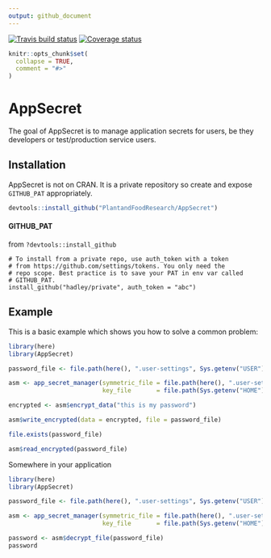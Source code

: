 ```yaml
---
output: github_document
---
```


<!-- README.md is generated from README.Rmd. Please edit that file -->

[![Travis build status](https://travis-ci.org/PlantandFoodResearch/AppSecret.svg?branch=master)](https://travis-ci.org/PlantandFoodResearch/AppSecret)
[![Coverage status](https://coveralls.io/repos/github/PlantandFoodResearch/AppSecret/badge.svg)](https://coveralls.io/r/PlantandFoodResearch/AppSecret?branch=master)

```r
knitr::opts_chunk$set(
  collapse = TRUE,
  comment = "#>"
)
```
# AppSecret

The goal of AppSecret is to manage application secrets for users, be they developers or test/production service users.

## Installation

AppSecret is not on CRAN. It is a private repository so create and expose `GITHUB_PAT` appropriately.

``` r
devtools::install_github("PlantandFoodResearch/AppSecret")
```

#### GITHUB_PAT

from `?devtools::install_github`

```
# To install from a private repo, use auth_token with a token
# from https://github.com/settings/tokens. You only need the
# repo scope. Best practice is to save your PAT in env var called
# GITHUB_PAT.
install_github("hadley/private", auth_token = "abc")
```

## Example

This is a basic example which shows you how to solve a common problem:

```r
library(here)
library(AppSecret)

password_file <- file.path(here(), ".user-settings", Sys.getenv("USER"), "password")

asm <- app_secret_manager(symmetric_file = file.path(here(), ".user-settings", Sys.getenv("USER"), "symmetric.rsa"),
                          key_file       = file.path(Sys.getenv("HOME"), ".app-name", "application-secrets.pem"))

encrypted <- asm$encrypt_data("this is my password")

asm$write_encrypted(data = encrypted, file = password_file)

file.exists(password_file)

asm$read_encrypted(password_file)
```

Somewhere in your application

```r
library(here)
library(AppSecret)

password_file <- file.path(here(), ".user-settings", Sys.getenv("USER"), "password")

asm <- app_secret_manager(symmetric_file = file.path(here(), ".user-settings", Sys.getenv("USER"), "symmetric.rsa"),
                          key_file       = file.path(Sys.getenv("HOME"), ".app-name", "application-secrets.pem"))

password <- asm$decrypt_file(password_file)
password
```

